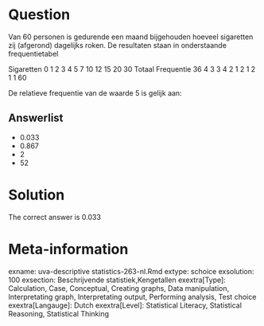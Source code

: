 Question
========

Van 60 personen is gedurende een maand bijgehouden hoeveel sigaretten zij (afgerond) dagelijks roken. De resultaten staan in onderstaande frequentietabel

Sigaretten 0 1 2 3 4 5 7 10 12 15 20 30 Totaal
Frequentie 36 4 3 3 4 2 1 2 1 2 1 1 60

De relatieve frequentie van de waarde 5 is gelijk aan: 

Answerlist
----------
* 0.033
* 0.867
* 2
* 52

Solution
========

The correct answer is  0.033 

Meta-information
================
exname: uva-descriptive statistics-263-nl.Rmd 
extype: schoice 
exsolution: 100 
exsection: Beschrijvende statistiek,Kengetallen 
exextra[Type]: Calculation, Case, Conceptual, Creating graphs, Data manipulation, Interpretating graph, Interpretating output, Performing analysis, Test choice 
exextra[Langauge]: Dutch 
exextra[Level]: Statistical Literacy, Statistical Reasoning, Statistical Thinking 
